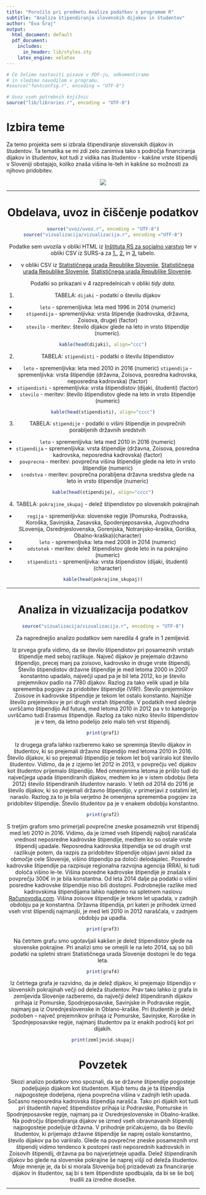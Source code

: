 ```yaml
---
title: "Poročilo pri predmetu Analiza podatkov s programom R"
subtitle: "Analiza štipendiranja slovenskih dijakov in študentov"
author: "Eva Šraj"
output:
  html_document: default
  pdf_document:
    includes:
      in_header: lib/styles.sty
    latex_engine: xelatex
---
```


```r
# Če želimo nastaviti pisave v PDF-ju, odkomentiramo
# in sledimo navodilom v programu.
#source("fontconfig.r", encoding = "UTF-8")

# Uvoz vseh potrebnih knjižnic
source("lib/libraries.r", encoding = "UTF-8")
```

# Izbira teme

Za temo projekta sem si izbrala štipendiranje slovenskih dijakov in študentov. Ta tematika se mi zdi zelo zanimiva tako s področja financiranja dijakov in študentov, kot tudi z vidika nas študentov - kakšne vrste štipendij v Sloveniji obstajajo, koliko znaša višina le-teh in kakšne so možnosti za njihovo pridobitev. 

<center>

![](slike/diploma.jpg)
<center>



***

# Obdelava, uvoz in čiščenje podatkov

```r
source("uvoz/uvoz.r", encoding = "UTF-8")
source("vizualizacija/vizualizacija.r", encoding ="UTF-8")
```

Podatke sem uvozila v obliki HTML iz [Inštituta RS za socialno varstvo](http://www.irssv.si/demografija-3/2013-01-11-18-12-48/2013-01-11-18-12-59/stevilo-dijakov-prejemnikov-stipendij-glede-na-vrsto-stipendije) ter v obliki CSV iz SURS-a za [1.](link), [2.](link) in [3.](link) tabelo.




* v obliki CSV iz [Statističnega urada Republike Slovenije](http://pxweb.stat.si/pxweb/Dialog/varval.asp?ma=0954312S&ti=&path=../Database/Dem_soc/09_izobrazevanje/90_Arhiv/02_09543_stipendisti/&lang=2), [Statističnega urada Republike Slovenije](http://pxweb.stat.si/pxweb/Dialog/varval.asp?ma=0973010S&ti=&path=../Database/Dem_soc/09_izobrazevanje/90_Arhiv/03_09730_stipendisti_kazal/&lang=2), [Statističnega urada Republike Slovenije](http://pxweb.stat.si/pxweb/Dialog/varval.asp?ma=0954316S&ti=&path=../Database/Dem_soc/09_izobrazevanje/90_Arhiv/02_09543_stipendisti/&lang=2).
 

Podatki so prikazani v 4 razpredelnicah v obliki *tidy data*.

1. TABELA: `dijaki` - podatki o številu  dijakov 
- `leto` - spremenljivka: leta med 1996 in 2014 (numeric)
- `stipendija` - spremenljivka:  vrsta štipendje (kadrovska, državna, Zoisova, druge) (factor)
- `stevilo` - meritev: število dijakov glede na leto in vrsto štipendije (numeric).

```r
kable(head(dijaki), align="ccc")
```

2. TABELA: `stipendisti` - podatki o številu  štipendistov 
- `leto` - spremenljivka: leta med 2010 in 2016 (numeric)
`stipendija` - spremenljivka: vrsta štipendije (državna, Zoisova, posredna kadrovska, neposredna kadrovska) (factor)
- `stipendisti` - spremenljivka: vrsta štipendistov (dijaki, študenti) (factor)
- `stevilo` - meritev: število štipendistov glede na leto in vrsto štipendije (numeric)

```r
kable(head(stipendisti), align="cccc")
```

3. TABELA: `stipendije` - podatki o višini štipendije in povprečnih porabljenih državnih sredstvih
- `leto` - spremenljivka: leta med 2010 in 2016 (numeric)
- `stipendija` - spremenljivka: vrsta štipendije (državna, Zoisova, posredna kadrovska, neposredna kadrovska) (factor)
- `povprecna` - meritev: povprečna višina štipendije glede na leto in vrsto štipendije (numeric)
- `sredstva` - meritev: povprečna porabljena državna sredstva glede na leto in vrsto štipendije (numeric)

```r
kable(head(stipendije), align="cccc")
```

4. TABELA: `pokrajine_skupaj` - delež štipendistov po slovenskih pokrajinah
- `regija` - spremenljivka: slovenske regije (Pomurska, Podravska, Koroška, Savinjska, Zasavska, Spodenjeposavska, Jugovzhodna SLovenija, Osrednjeslovenska, Gorenjska, Notranjsko-kraška, Goriška, Obalno-kraška)(character)
- `leto` - spremenljivka: leta med 2008 in 2014 (numeric)
- `odstotek` - meritev: delež štipendistov glede leto in na pokrajino  (numeric)
- `stipendisti` - spremenljivka: vrsta štipendistov (dijaki, študenti) (character)

```r
kable(head(pokrajine_skupaj))
```


***

# Analiza in vizualizacija podatkov

```r
source("vizualizacija/vizualizacija.r", encoding = "UTF-8")
```

Za naprednejšo analizo podatkov sem naredila 4 grafe in 1 zemljevid. 

Iz prvega grafa vidimo, da se število štipendistov pri posameznih vrstah štipendije med seboj razlikuje. Največ dijakov je prejemalo državno štipendijo, precej manj pa zoisovo, kadrovsko in druge vrste štipendij. Število štipendistov državne štipendije je med letoma 2000 in 2007 konstantno upadalo, največji upad pa je bil leta 2012, ko je število prejemnikov padlo na 7780 dijakov. Razlog za tako velik upad je bila sprememba pogojev za pridobitev štipendije (VIR!).  Število prejemnikov Zoisove in kadrovske štipendije je tekom let ostalo konstanto. Najnižje število prejemnikov je pri drugih vrstah štipendije. V podatkih med slednje uvrščamo štipendijo Ad futura, med letoma 2010 in 2012 pa v to kategorijo uvrščamo tudi Erasmus štipendije.  Razlog za tako nizko število štipendistov je v tem, da letno podelijo zelo malo teh vrst štipendij. 

```r
print(graf1)
```

Iz drugega grafa lahko razberemo kako se spreminja število dijakov in študentov, ki so prejemali državno štipendijo med letoma 2010 in 2016. Število dijakov, ki so prejemali štipendijo je tekom let bolj variiralo kot število študentov. Vidimo, da je z izjemo let 2012 in 2013, v povprečju več dijakov kot študentov prijemalo štipendijo. Med omenjenima letoma je prišlo tudi do največjega upada štipendiranih dijakov, medtem ko je v istem obdobju (leta 2012) število štipendiranih študentov naraslo. V letih od 2014 do 2016 je število dijakov, ki so prejemali državno štipendijo, v primerjavi z ostalimi let, naraslo. Razlog za to je bila verjetno že omenjena sprememba pogojev za pridobitev štipendije.  Število študentov pa je v enakem obdobju konstantno. 

```r
print(graf2)
```

S tretjim grafom smo primerjali povprečne zneske posameznih vrst štipendij med leti 2010 in 2016. Vidimo, da je izmed vseh štipendij najbolj naraščala vrednost neposredne kadrovske štipendije, medtem ko so ostale vrste štipendij upadale. Neposredna kadrovska štipendija se od drugih vrst razlikuje potem, da razpis za pridobitev štipendije objavi javni sklad za območje cele Slovenije, višino štipendijo pa določi delodajalec. Posredne kadrovske štipendije pa razpisuje regionalna razvojna agencija (RRA), ki tudi določa višino le-te.  Višina posredne kadrovske štipendije je znašala v povprečju 300€ in je bila konstantna. Od leta 2014 dalje pa podatki o višini posredne kadrovske štipendije niso bili dostopni. Podrobnejše razlike med kadrovskima štipendijama lahko najdemo na spletnem naslovu [Računovodja.com](https://www.racunovodja.com/clanki.asp?clanek=4003/Razlike_med_programoma_Neposredne_kadrovske_stipendije_in_Posredne_kadrovske_stipendije_v_okviru_enotnih_regijskih_stipendijskih_shem). Višina zoisove štipendije je tekom let upadala, v zadnjih obdobju pa je konstantna. Državna štipendija, pri kateri je prihodek izmed vseh vrst štipendij najmanjši, je med leti 2010 in 2012 naraščala, v zadnjem obdobju pa upadla.

```r
print(graf3)
```

Na četrtem grafu smo ugotavljali kakšen je delež štipendistov glede na slovenske pokrajine. Pri analizi smo se omejili le na leto 2014, saj so bili podatki na spletni strani Statističnega urada Slovenije dostopni le do tega leta. 


```r
print(graf4)
```

Iz četrtega grafa je razvidno, da je delež dijakov, ki prejemajo štipendijo v slovenskih pokrajinah večji od deleža študentov. Prav tako lahko iz grafa in zemljevida Slovenije razberemo, da največji delež štipendiranih dijakov prihaja iz Pomurske, Spodnjeposavske, Savinjske in Podravske regije, najmanj pa iz Osrednjeslovenske in Oblano-kraške. Pri študentih je delež podoben – največ prejemnikov prihaja iz Pomurske, Savinjske, Koroške in Spodnjeposavske regije, najmanj študentov pa iz enakih področij kot pri dijakih. 

```r
print(zemljevid.skupaj)
```

# Povzetek

Skozi analizo podatkov smo spoznali, da se državne štipendije pogosteje podeljujejo dijakom kot študentom. Kljub temu da je ta štipendija najpogosteje dodeljena, njena povprečna višina v zadnjih letih upada.  Sočasno neposredna kadrovska štipendija narašča. Tako pri dijakih kot tudi pri študentih največ štipendistov prihaja iz Podravske, Pomurske in Spodnjeposavske regije, najmanj pa iz Osrednjeslovenske in Obalno-kraške. Na področju štipendiranja dijakov se izmed vseh obravnavanih štipendij najpogosteje podeljuje državna.
V prihodnje pričakujemo, da bo število študentov, ki prijemajo državne štipendije še naprej ostalo konstantno, število dijakov pa bo variiralo. Glede na povprečne zneske posameznih vrst štipendij vidimo tendenco k postopni rasti neposrednih kadrovskih in Zoisovih štipendij, državna pa bo najverjetneje upadla. Delež štipendiranih dijakov bo glede na slovenske pokrajine še naprej višji od deleža študentov. Moje mnenje je, da bi si morala Slovenija bolj prizadevati za financiranje dijakov in študentov, saj bi s tem štipendiste spodbujala, da bi se še bolj trudili za izredne dosežke. 




***